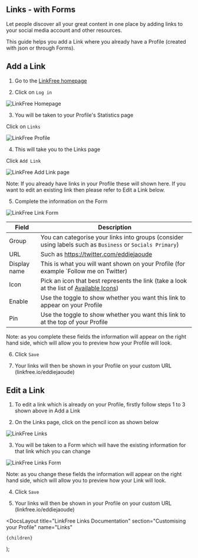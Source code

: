 
## Links - with Forms

Let people discover all your great content in one place by adding links to your social media account and other resources.

This guide helps you add a Link where you already have a Profile (created with json or through Forms).

## Add a Link

1. Go to the [LinkFree homepage](https://linkfree.io/)

2. Click on `Log in`

![LinkFree Homepage](https://github.com/EddieHubCommunity/LinkFree/assets/82668196/ce980ed7-ad4d-42c0-886c-447a2e2ab936)

3. You will be taken to your Profile's Statistics page

Click on `Links`

![LinkFree Profile](https://github.com/EddieHubCommunity/LinkFree/assets/82668196/7829fae4-a5db-4760-8fd8-6565fe0c378e)

4. This will take you to the Links page

Click `Add Link`

![LinkFree Add Link page](https://github.com/EddieHubCommunity/LinkFree/assets/82668196/ff6f2968-2911-4fa6-9811-b2b36034f02c)

Note: If you already have links in your Profile these will shown here. If you want to edit an existing link then please refer to Edit a Link below.

5. Complete the information on the Form

![LinkFree Link Form](https://user-images.githubusercontent.com/82668196/247820916-76b907cf-1c13-4bb4-8192-6daf0f2e543f.png)

| Field        | Description                                                                                                          |
| ------------ | -------------------------------------------------------------------------------------------------------------------- |
| Group        | You can categorise your links into groups (consider using labels such as `Business` or `Socials Primary`)            |
| URL          | Such as https://twitter.com/eddiejaoude                                                                              |
| Display name | This is what you will want shown on your Profile (for example `Follow me on Twitter)                                 |
| Icon         | Pick an icon that best represents the link (take a look at the list of [Available Icons](https://linkfree.io/icons)) |
| Enable       | Use the toggle to show whether you want this link to appear on your Profile                                          |
| Pin          | Use the toggle to show whether you want this link to at the top of your Profile                                      |

Note: as you complete these fields the information will appear on the right hand side, which will allow you to preview how your Profile will look.

6. Click `Save`

7. Your links will then be shown in your Profile on your custom URL (linkfree.io/eddiejaoude)

## Edit a Link

1. To edit a link which is already on your Profile, firstly follow steps 1 to 3 shown above in Add a Link

2. On the Links page, click on the pencil icon as shown below

![LinkFree Links](https://github.com/EddieHubCommunity/LinkFree/assets/82668196/91ad2343-c27b-40d2-b58d-57d3268742a5)

3. You will be taken to a Form which will have the existing information for that link which you can change

![LinkFree Links Form](https://github.com/EddieHubCommunity/LinkFree/assets/82668196/ef65f9ff-2948-43af-8ea5-61cf841f6256)

Note: as you change these fields the information will appear on the right hand side, which will allow you to preview how your Link will look.

4. Click `Save`

5. Your links will then be shown in your Profile on your custom URL (linkfree.io/eddiejaoude)

  <DocsLayout
    title="LinkFree Links Documentation"
    section="Customising your Profile"
    name="Links"
  >
    {children}
  </DocsLayout>
);
